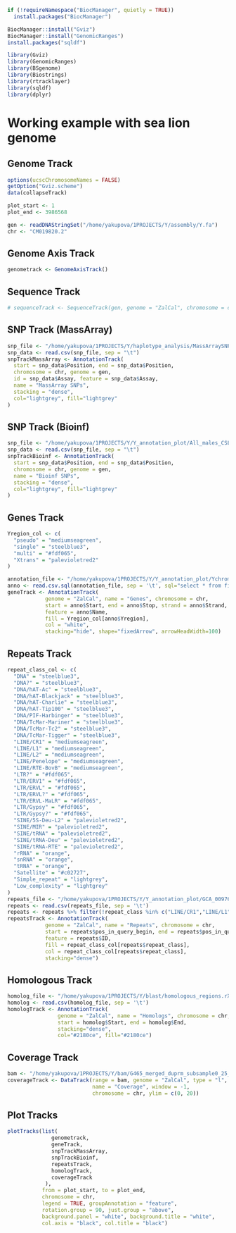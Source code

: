```r
if (!requireNamespace("BiocManager", quietly = TRUE))
  install.packages("BiocManager")

BiocManager::install("Gviz")
BiocManager::install("GenomicRanges")
install.packages("sqldf")
```

```r
library(Gviz)
library(GenomicRanges)
library(BSgenome)
library(Biostrings)
library(rtracklayer)
library(sqldf)
library(dplyr)
```


# Working example with sea lion genome

## Genome Track
```r
options(ucscChromosomeNames = FALSE)
getOption("Gviz.scheme")
data(collapseTrack)

plot_start <- 1
plot_end <- 3986568

gen <- readDNAStringSet("/home/yakupova/1PROJECTS/Y/assembly/Y.fa")
chr <- "CM019820.2"
```

## Genome Axis Track
```r
genometrack <- GenomeAxisTrack()
```

## Sequence Track
```r
# sequenceTrack <- SequenceTrack(gen, genome = "ZalCal", chromosome = chr, name = "Sequence")
```

## SNP Track (MassArray)
```r
snp_file <- "/home/yakupova/1PROJECTS/Y/haplotype_analysis/MassArraySNPpositions.txt"
snp_data <- read.csv(snp_file, sep = "\t")
snpTrackMassArray <- AnnotationTrack(
  start = snp_data$Position, end = snp_data$Position,
  chromosome = chr, genome = gen,
  id = snp_data$Assay, feature = snp_data$Assay,
  name = "MassArray SNPs",
  stacking = "dense",
  col="lightgrey", fill="lightgrey"
)
```

## SNP Track (Bioinf)
```r
snp_file <- "/home/yakupova/1PROJECTS/Y/Y_annotation_plot/All_males_CSL_Y_snp.bed"
snp_data <- read.csv(snp_file, sep = "\t")
snpTrackBioinf <- AnnotationTrack(
  start = snp_data$Position, end = snp_data$Position,
  chromosome = chr, genome = gen,
  name = "Bioinf SNPs",
  stacking = "dense",
  col="lightgrey", fill="lightgrey"
)
```
## Genes Track
```r
Yregion_col <- c(
  "pseudo" = "mediumseagreen",
  "single" = "steelblue3",
  "multi" = "#fdf065",
  "Xtrans" = "palevioletred2"
)

annotation_file <- "/home/yakupova/1PROJECTS/Y/Y_annotation_plot/Ychromsome_annotation_Rin.csv"
anno <- read.csv.sql(annotation_file, sep = '\t', sql="select * from file where gene_biotype != 'pseudogene'")
geneTrack <- AnnotationTrack(
            genome = "ZalCal", name = "Genes", chromosome = chr,
            start = anno$Start, end = anno$Stop, strand = anno$Strand,
            feature = anno$Name,
            fill = Yregion_col[anno$Yregion],
            col = "white",
            stacking="hide", shape="fixedArrow", arrowHeadWidth=100)
```

## Repeats Track
```r
repeat_class_col <- c(
  "DNA" = "steelblue3",
  "DNA?" = "steelblue3",
  "DNA/hAT-Ac" = "steelblue3",
  "DNA/hAT-Blackjack" = "steelblue3",
  "DNA/hAT-Charlie" = "steelblue3",
  "DNA/hAT-Tip100" = "steelblue3",
  "DNA/PIF-Harbinger" = "steelblue3",
  "DNA/TcMar-Mariner" = "steelblue3",
  "DNA/TcMar-Tc2" = "steelblue3",
  "DNA/TcMar-Tigger" = "steelblue3",
  "LINE/CR1" = "mediumseagreen",
  "LINE/L1" = "mediumseagreen",
  "LINE/L2" = "mediumseagreen",
  "LINE/Penelope" = "mediumseagreen",
  "LINE/RTE-BovB" = "mediumseagreen",
  "LTR?" = "#fdf065",
  "LTR/ERV1" = "#fdf065",
  "LTR/ERVL" = "#fdf065",
  "LTR/ERVL?" = "#fdf065",
  "LTR/ERVL-MaLR" = "#fdf065",
  "LTR/Gypsy" = "#fdf065",
  "LTR/Gypsy?" = "#fdf065",
  "SINE/5S-Deu-L2" = "palevioletred2",
  "SINE/MIR" = "palevioletred2",
  "SINE/tRNA" = "palevioletred2",
  "SINE/tRNA-Deu" = "palevioletred2",
  "SINE/tRNA-RTE" = "palevioletred2",
  "rRNA" = "orange",
  "snRNA" = "orange",
  "tRNA" = "orange",
  "Satellite" = "#c02727",
  "Simple_repeat" = "lightgrey",
  "Low_complexity" = "lightgrey"
)
repeats_file <- "/home/yakupova/1PROJECTS/Y/Y_annotation_plot/GCA_009762305.2_mZalCal1.pri.v2_rm.CM019820.2.csv"
repeats <- read.csv(repeats_file, sep = '\t')
repeats <- repeats %>% filter(!repeat_class %in% c("LINE/CR1","LINE/L1","LINE/L2","LINE/Penelope" ,"LINE/RTE-BovB"))
repeatsTrack <- AnnotationTrack(
            genome = "ZalCal", name = "Repeats", chromosome = chr,
            start = repeats$pos_in_query_begin, end = repeats$pos_in_query_end,
            feature = repeats$ID,
            fill = repeat_class_col[repeats$repeat_class],
            col = repeat_class_col[repeats$repeat_class],
            stacking="dense")
```

## Homologous Track
```r
homolog_file <- "/home/yakupova/1PROJECTS/Y/blast/homologous_regions.rX_wo_PAR_cumsum.qY.filtered1000.90pident.sorted.merged.bed"
homolog <- read.csv(homolog_file, sep = '\t')
homologTrack <- AnnotationTrack(
                genome = "ZalCal", name = "Homologs", chromosome = chr,
                start = homolog$Start, end = homolog$End,
                stacking="dense",
                col="#2180ce", fill="#2180ce")
```

## Coverage Track
```r
bam <- "/home/yakupova/1PROJECTS/Y/bam/G465_merged_duprm_subsample0_25_realigned.Y.bam"
coverageTrack <- DataTrack(range = bam, genome = "ZalCal", type = "l",
                           name = "Coverage", window = -1,
                           chromosome = chr, ylim = c(0, 20))
```

## Plot Tracks
```r
plotTracks(list(
              genometrack,
              geneTrack,
              snpTrackMassArray,
              snpTrackBioinf,
              repeatsTrack,
              homologTrack,
              coverageTrack
            ),
           from = plot_start, to = plot_end,
           chromosome = chr,
           legend = TRUE, groupAnnotation = "feature",
           rotation.group = 90, just.group = "above",
           background.panel = "white", background.title = "white",
           col.axis = "black", col.title = "black")
```
